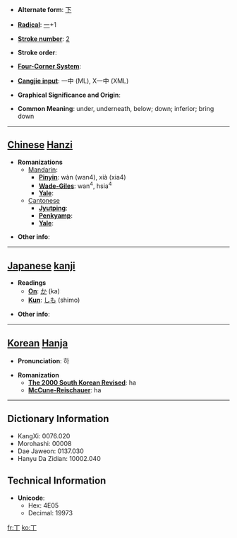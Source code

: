 * '''Alternate form''': [[下]]

* '''[[Wiktionary:Chinese radical index| Radical]]''': [[Wiktionary:Chinese radical index 一|一]]+1

* '''[[Wiktionary:Chinese total strokes index|Stroke number]]''': [[Wiktionary:Chinese total strokes index 2|2]]

* '''Stroke order''': 

* '''[[Wiktionary:Chinese four corner index|Four-Corner System]]''': 

* '''[[Wiktionary:Chinese Cangjie index|Cangjie input]]''': 一中 (ML), X一中 (XML)

* '''Graphical Significance and Origin''': 

* '''Common Meaning''': under, underneath, below; down; inferior; bring down

----

== [[Chinese]] [[Hanzi]] ==

* '''Romanizations'''
** [[Mandarin]]:
*** '''[[Pinyin]]''': wàn (wan4), xià (xia4)
*** '''[[Wade-Giles]]''': wan<sup>4</sup>, hsia<sup>4</sup>
*** '''[[Yale]]''': 
**[[Cantonese]]
***'''[[Jyutping]]''':
***'''[[Penkyamp]]''': 
***'''[[Yale]]''': 

* '''Other info''': 

----

== [[Japanese]] [[kanji]] ==

* '''Readings'''
** '''[[On]]''': [[か]] (ka)
** '''[[Kun]]''': [[しも]] (shimo)

* '''Other info''':  

----

== [[Korean]] [[Hanja]] ==

* '''Pronunciation''': 하

* '''Romanization'''
** '''[[The 2000 South Korean Revised Romanization|The 2000 South Korean Revised]]''': ha
** '''[[McCune-Reischauer]]''': ha

----

== Dictionary Information ==

* KangXi: 0076.020
* Morohashi: 00008
* Dae Jaweon: 0137.030
* Hanyu Da Zidian: 10002.040

== Technical Information ==

* '''Unicode''':
** Hex: 4E05
** Decimal: 19973

[[fr:丅]]
[[ko:丅]]
